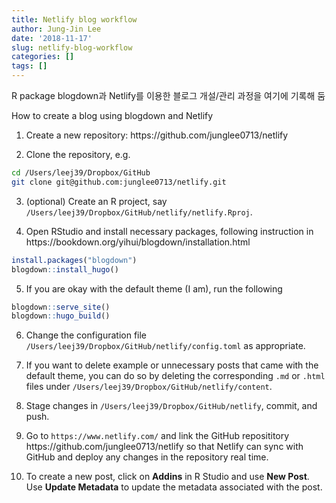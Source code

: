 ```yaml
---
title: Netlify blog workflow
author: Jung-Jin Lee
date: '2018-11-17'
slug: netlify-blog-workflow
categories: []
tags: []
---
```


R package blogdown과 Netlify를 이용한 블로그 개설/관리 과정을 여기에 기록해 둠

How to create a blog using blogdown and Netlify

1. Create a new repository: https://github.com/junglee0713/netlify 

2. Clone the repository, e.g.

```bash
cd /Users/leej39/Dropbox/GitHub
git clone git@github.com:junglee0713/netlify.git 
```

3. (optional) Create an R project, say `/Users/leej39/Dropbox/GitHub/netlify/netlify.Rproj`.

4. Open RStudio and install necessary packages, following instruction in https://bookdown.org/yihui/blogdown/installation.html

```r
install.packages("blogdown")
blogdown::install_hugo()
```

5. If you are okay with the default theme (I am), run the following 

```r
blogdown::serve_site() 
blogdown::hugo_build()
```

6. Change the configuration file `/Users/leej39/Dropbox/GitHub/netlify/config.toml` as appropriate.

7. If you want to delete example or unnecessary posts that came with the default theme, you can do so by deleting the corresponding `.md` or `.html` files under `/Users/leej39/Dropbox/GitHub/netlify/content`.

8. Stage changes in `/Users/leej39/Dropbox/GitHub/netlify`, commit, and push. 

9. Go to `https://www.netlify.com/` and link the GitHub reposititory https://github.com/junglee0713/netlify so that Netlify can sync with GitHub and deploy any changes in the repository real time. 

10. To create a new post, click on **Addins** in R Studio and use **New Post**. Use **Update Metadata** to update the metadata associated with the post.


